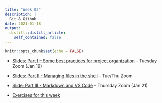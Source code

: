 ```yaml
---
title: "Week 02"
description: |
  Git & Github
date: 2021-01-18
output:
  distill::distill_article:
    self_contained: false
---
```


```r
knitr::opts_chunk$set(echo = FALSE)
```

- [Slides: Part I -- Some best practices for project
  organization](slides/02-1-proj-org.html) -- Tuesday Zoom (Jan 19)

- [Slides: Part II - Managing files in the shell](slides/02-2-shfiles.html) -- Tue/Thu Zoom

- [Slide: Part III - Markdown and VS Code](slides/02-3-md.html) -- Thursday Zoom (Jan 21)

- [Exercises for this week](../../week02_exercises.html)
